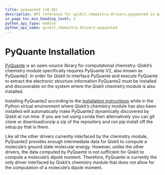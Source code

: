 ```yaml
---
title: pyquanted (v0.26)
description: API reference for qiskit.chemistry.drivers.pyquanted in qiskit v0.26
in_page_toc_min_heading_level: 2
python_api_type: module
python_api_name: qiskit.chemistry.drivers.pyquanted
---
```


<span id="module-qiskit.chemistry.drivers.pyquanted" />

<span id="qiskit-chemistry-drivers-pyquanted" />

# PyQuante Installation

[PyQuante](https://github.com/rpmuller/pyquante2/) is an open-source library for computational chemistry. Qiskit’s chemistry module specifically requires PyQuante V2, also known as PyQuante2. In order for Qiskit to interface PyQuante and execute PyQuante to extract the electronic structure information PyQuante2 must be installed and discoverable on the system where the Qiskit chemistry module is also installed.

Installing PyQuante2 according to the [installation instructions](https://github.com/rpmuller/pyquante2/blob/master/README.md) while in the Python virtual environment where Qiskit’s chemistry module has also been installed will automatically make PyQuante2 dynamically discovered by Qiskit at run time. If you are not using conda then alternatively you can git clone or download/unzip a zip of the repository and run pip install off the setup.py that is there.

<Admonition title="Note" type="note">
  Like all the other drivers currently interfaced by the chemistry module, PyQuante2 provides enough intermediate data for Qiskit to compute a molecule’s ground state molecular energy. However, unlike the other drivers, the data computed by PyQuante is not sufficient for Qiskit to compute a molecule’s dipole moment. Therefore, PyQuante is currently the only driver interfaced by Qiskit’s chemistry module that does not allow for the computation of a molecule’s dipole moment.
</Admonition>

